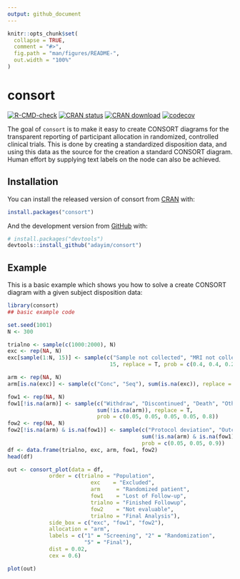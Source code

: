 ```yaml
---
output: github_document
---
```


<!-- README.md is generated from README.Rmd. Please edit that file -->

```r
knitr::opts_chunk$set(
  collapse = TRUE,
  comment = "#>",
  fig.path = "man/figures/README-",
  out.width = "100%"
)
```

# consort

<!-- badges: start -->
[![R-CMD-check](https://github.com/adayim/consort/workflows/R-CMD-check/badge.svg)](https://github.com/adayim/consort/actions)
[![CRAN status](https://www.r-pkg.org/badges/version/consort)](https://CRAN.R-project.org/package=consort)
[![CRAN download](https://cranlogs.r-pkg.org/badges/grand-total/consort)](https://cran.r-project.org/package=consort)
[![codecov](https://codecov.io/gh/adayim/consort/branch/main/graph/badge.svg?token=mzvaYDMPNc)](https://app.codecov.io/gh/adayim/consort)
<!-- badges: end -->

The goal of `consort` is to make it easy to create CONSORT diagrams for the transparent reporting of participant allocation in randomized, controlled clinical trials. This is done by creating a standardized disposition data, and using this data as the source for the creation a standard CONSORT diagram. Human effort by supplying text labels on the node can also be achieved.

## Installation

You can install the released version of consort from [CRAN](https://CRAN.R-project.org) with:

``` r
install.packages("consort")
```

And the development version from [GitHub](https://github.com/) with:

``` r
# install.packages("devtools")
devtools::install_github("adayim/consort")
```
## Example

This is a basic example which shows you how to solve a create CONSORT diagram with a given subject disposition data:

```r
library(consort)
## basic example code
```

```r
set.seed(1001)
N <- 300

trialno <- sample(c(1000:2000), N)
exc <- rep(NA, N)
exc[sample(1:N, 15)] <- sample(c("Sample not collected", "MRI not collected", "Other"),
                                15, replace = T, prob = c(0.4, 0.4, 0.2))

arm <- rep(NA, N)
arm[is.na(exc)] <- sample(c("Conc", "Seq"), sum(is.na(exc)), replace = T)

fow1 <- rep(NA, N)
fow1[!is.na(arm)] <- sample(c("Withdraw", "Discontinued", "Death", "Other", NA),
                            sum(!is.na(arm)), replace = T, 
                            prob = c(0.05, 0.05, 0.05, 0.05, 0.8))
fow2 <- rep(NA, N)
fow2[!is.na(arm) & is.na(fow1)] <- sample(c("Protocol deviation", "Outcome missing", NA),
                                          sum(!is.na(arm) & is.na(fow1)), replace = T, 
                                          prob = c(0.05, 0.05, 0.9))
df <- data.frame(trialno, exc, arm, fow1, fow2)
head(df)
```


```r
out <- consort_plot(data = df,
             order = c(trialno = "Population",
                          exc    = "Excluded",
                          arm     = "Randomized patient",
                          fow1    = "Lost of Follow-up",
                          trialno = "Finished Followup",
                          fow2    = "Not evaluable",
                          trialno = "Final Analysis"),
             side_box = c("exc", "fow1", "fow2"),
             allocation = "arm",
             labels = c("1" = "Screening", "2" = "Randomization",
                        "5" = "Final"),
             dist = 0.02,
             cex = 0.6)

plot(out)
```

